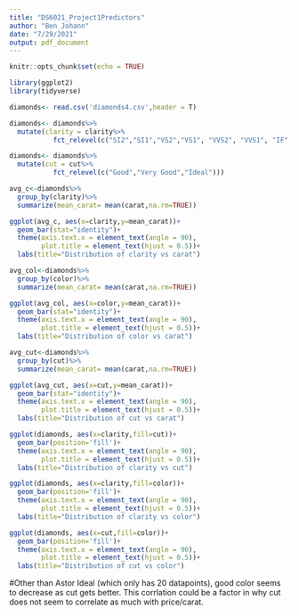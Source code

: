 ---
title: "DS6021_Project1Predictors"
author: "Ben Johann"
date: "7/29/2021"
output: pdf_document
---

```{r setup, include=FALSE}
knitr::opts_chunk$set(echo = TRUE)
```



```{r}
library(ggplot2)
library(tidyverse)

diamonds<- read.csv('diamonds4.csv',header = T)

diamonds<- diamonds%>%
  mutate(clarity = clarity%>%
           fct_relevel(c("SI2","SI1","VS2","VS1", "VVS2", "VVS1", "IF", "FL")))

diamonds<- diamonds%>%
  mutate(cut = cut%>%
           fct_relevel(c("Good","Very Good","Ideal")))
```


```{r}
avg_c<-diamonds%>%
  group_by(clarity)%>%
  summarize(mean_carat= mean(carat,na.rm=TRUE))

ggplot(avg_c, aes(x=clarity,y=mean_carat))+
  geom_bar(stat="identity")+
  theme(axis.text.x = element_text(angle = 90),
        plot.title = element_text(hjust = 0.5))+
  labs(title="Distribution of clarity vs carat")
```

```{r}
avg_col<-diamonds%>%
  group_by(color)%>%
  summarize(mean_carat= mean(carat,na.rm=TRUE))

ggplot(avg_col, aes(x=color,y=mean_carat))+
  geom_bar(stat="identity")+
  theme(axis.text.x = element_text(angle = 90),
        plot.title = element_text(hjust = 0.5))+
  labs(title="Distribution of color vs carat")
```

```{r}
avg_cut<-diamonds%>%
  group_by(cut)%>%
  summarize(mean_carat= mean(carat,na.rm=TRUE))

ggplot(avg_cut, aes(x=cut,y=mean_carat))+
  geom_bar(stat="identity")+
  theme(axis.text.x = element_text(angle = 90),
        plot.title = element_text(hjust = 0.5))+
  labs(title="Distribution of cut vs carat")
```

```{r}
ggplot(diamonds, aes(x=clarity,fill=cut))+
  geom_bar(position='fill')+
  theme(axis.text.x = element_text(angle = 90),
        plot.title = element_text(hjust = 0.5))+
  labs(title="Distribution of clarity vs cut")
```

```{r}
ggplot(diamonds, aes(x=clarity,fill=color))+
  geom_bar(position='fill')+
  theme(axis.text.x = element_text(angle = 90),
        plot.title = element_text(hjust = 0.5))+
  labs(title="Distribution of clarity vs color")
```



```{r}
ggplot(diamonds, aes(x=cut,fill=color))+
  geom_bar(position='fill')+
  theme(axis.text.x = element_text(angle = 90),
        plot.title = element_text(hjust = 0.5))+
  labs(title="Distribution of cut vs color")
```
#Other than Astor Ideal (which only has 20 datapoints), good color seems to decrease as cut gets better. This corrlation could be a factor in why cut does not seem to correlate as much with price/carat.


